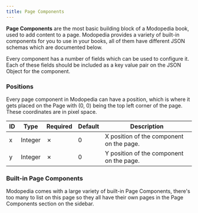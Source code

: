 ```yaml
---
title: Page Components
---
```


**Page Components** are the most basic building block of a Modopedia book, used to add content to a page. Modopedia provides a variety of built-in components for you to use in your books, all of them have different JSON schemas which are documented below.

Every component has a number of fields which can be used to configure it. Each of these fields should be included as a key value pair on the JSON Object for the component.

### Positions
Every page component in Modopedia can have a position, which is where it gets placed on the Page with (0, 0) being the top left corner of the page. These coordinates are in pixel space.

| ID | Type    | Required | Default | Description                              |
|----|---------|----------|---------|------------------------------------------|
| x  | Integer | &cross;  | 0       | X position of the component on the page. |
| y  | Integer | &cross;  | 0       | Y position of the component on the page. |

### Built-in Page Components
Modopedia comes with a large variety of built-in Page Components, there's too many to list on this page so they all have their own pages in the Page Components section on the sidebar.